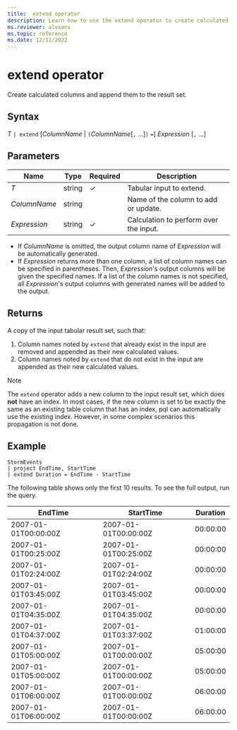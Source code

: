 ```yaml
---
title:  extend operator
description: Learn how to use the extend operator to create calculated columns and append them to the result set.
ms.reviewer: alexans
ms.topic: reference
ms.date: 12/11/2022
---
```

# extend operator

Create calculated columns and append them to the result set.

## Syntax

*T* `| extend` [*ColumnName* | `(`*ColumnName*[`,` ...]`)` `=`] *Expression* [`,` ...]

## Parameters

| Name | Type | Required | Description |
| -- | -- | -- | -- |
| *T* | string | &check; | Tabular input to extend. |
| *ColumnName* | string | | Name of the column to add or update. |
| *Expression* | string | &check; | Calculation to perform over the input.|

* If *ColumnName* is omitted, the output column name of *Expression* will be automatically generated.
* If *Expression* returns more than one column, a list of column names can be specified in parentheses. Then, *Expression*'s output columns will be given the specified names. If a list of the column names is not specified, all *Expression*'s output columns with generated names will be added to the output.

## Returns

A copy of the input tabular result set, such that:

1. Column names noted by `extend` that already exist in the input are removed
   and appended as their new calculated values.
1. Column names noted by `extend` that do not exist in the input are appended
   as their new calculated values.

> [!NOTE]
> The `extend` operator adds a new column to the input result set, which does
  **not** have an index. In most cases, if the new column is set to be exactly
  the same as an existing table column that has an index, pql can automatically
  use the existing index. However, in some complex scenarios this propagation is
  not done. 

## Example

```pql
StormEvents
| project EndTime, StartTime
| extend Duration = EndTime - StartTime
```

The following table shows only the first 10 results. To see the full output, run the query.

|EndTime|StartTime|Duration|
|--|--|--|
|2007-01-01T00:00:00Z| 2007-01-01T00:00:00Z |00:00:00|
|2007-01-01T00:25:00Z| 2007-01-01T00:25:00Z |00:00:00|
|2007-01-01T02:24:00Z| 2007-01-01T02:24:00Z |00:00:00|
|2007-01-01T03:45:00Z| 2007-01-01T03:45:00Z |00:00:00|
|2007-01-01T04:35:00Z| 2007-01-01T04:35:00Z |00:00:00|
|2007-01-01T04:37:00Z| 2007-01-01T03:37:00Z |01:00:00|
|2007-01-01T05:00:00Z| 2007-01-01T00:00:00Z |05:00:00|
|2007-01-01T05:00:00Z| 2007-01-01T00:00:00Z |05:00:00|
|2007-01-01T06:00:00Z| 2007-01-01T00:00:00Z |06:00:00|
|2007-01-01T06:00:00Z| 2007-01-01T00:00:00Z |06:00:00|
